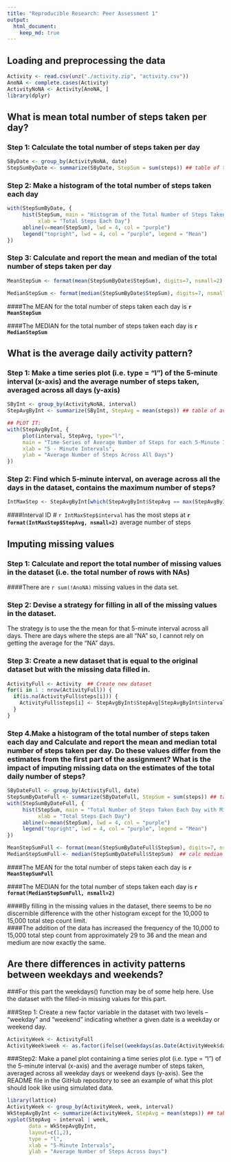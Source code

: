 ```yaml
---
title: "Reproducible Research: Peer Assessment 1"
output: 
  html_document:
    keep_md: true
---
```



## Loading and preprocessing the data
```r
Activity <- read.csv(unz("./activity.zip", "activity.csv"))
AnoNA <- complete.cases(Activity)
ActivityNoNA <- Activity[AnoNA, ]
library(dplyr)

```


## What is mean total number of steps taken per day?

### Step 1: Calculate the total number of steps taken per day
```r
SByDate <- group_by(ActivityNoNA, date)
StepSumByDate <- summarize(SByDate, StepSum = sum(steps)) ## table of totals by date
```

### Step 2: Make a histogram of the total number of steps taken each day
```r
with(StepSumByDate, {
     hist(StepSum, main = "Histogram of the Total Number of Steps Taken Each Day", 
          xlab = "Total Steps Each Day")
     abline(v=mean(StepSum), lwd = 4, col = "purple")
     legend("topright", lwd = 4, col = "purple", legend = "Mean")
})
```

### Step 3: Calculate and report the mean and median of the total number of steps taken per day
```r
MeanStepSum <- format(mean(StepSumByDate$StepSum), digits=7, nsmall=2) ## calc mean

MedianStepSum <- format(median(StepSumByDate$StepSum), digits=7, nsmall=2)  ## calc median

```
####The MEAN for the total number of steps taken each day is **`r MeanStepSum`**

####The MEDIAN for the total number of steps taken each day is **`r MedianStepSum`**


## What is the average daily activity pattern?

### Step 1: Make a time series plot (i.e. type = "l") of the 5-minute interval (x-axis) and the average number of steps taken, averaged across all days (y-axis)

```r
SByInt <- group_by(ActivityNoNA, interval)
StepAvgByInt <- summarize(SByInt, StepAvg = mean(steps)) ## table of avg by interval

## PLOT IT:
with(StepAvgByInt, {
     plot(interval, StepAvg, type="l", 
     main = "Time Series of Average Number of Steps for each 5-Minute Interval", 
     xlab = "5 - Minute Intervals",
     ylab = "Average Number of Steps Across All Days")
})
```

### Step 2: Find which 5-minute interval, on average across all the days in the dataset, contains the maximum number of steps?
```r
IntMaxStep <- StepAvgByInt[which(StepAvgByInt$StepAvg == max(StepAvgByInt$StepAvg)), ]

```
####Interval ID # `r IntMaxStep$interval` has the most steps at **`r format(IntMaxStep$StepAvg, nsmall=2)`** average number of steps



## Imputing missing values

### Step 1: Calculate and report the total number of missing values in the dataset (i.e. the total number of rows with NAs)

####There are `r sum(!AnoNA)` missing values in the data set.

### Step 2: Devise a strategy for filling in all of the missing values in the dataset. 

The strategy is to use the the mean for that 5-minute interval across all days.  There are days where the steps are all "NA" so, I cannot rely on getting the average for the "NA" days.

### Step 3: Create a new dataset that is equal to the original dataset but with the missing data filled in.
```r
ActivityFull <- Activity  ## Create new dataset
for(i in 1 : nrow(ActivityFull)) {
  if(is.na(ActivityFull$steps[i])) {
    ActivityFull$steps[i] <- StepAvgByInt$StepAvg[StepAvgByInt$interval==ActivityFull$interval[i]]
  }
}
```

### Step 4.Make a histogram of the total number of steps taken each day and Calculate and report the mean and median total number of steps taken per day. Do these values differ from the estimates from the first part of the assignment? What is the impact of imputing missing data on the estimates of the total daily number of steps?
```r
SByDateFull <- group_by(ActivityFull, date)
StepSumByDateFull <- summarize(SByDateFull, StepSum = sum(steps)) ## table of totals by date
with(StepSumByDateFull, {
     hist(StepSum, main = "Total Number of Steps Taken Each Day with Missing Values Filled In", 
          xlab = "Total Steps Each Day")
     abline(v=mean(StepSum), lwd = 4, col = "purple")
     legend("topright", lwd = 4, col = "purple", legend = "Mean")
})

MeanStepSumFull <- format(mean(StepSumByDateFull$StepSum), digits=7, nsmall=2) ## calc mean
MedianStepSumFull <- median(StepSumByDateFull$StepSum)  ## calc median

```
####The MEAN for the total number of steps taken each day is **`r MeanStepSumFull`**

####The MEDIAN for the total number of steps taken each day is **`r format(MedianStepSumFull, nsmall=2)`**

####By filling in the missing values in the dataset, there seems to be no discernible difference with the other histogram except for the 10,000 to 15,000 total step count limit.  
####The addition of the data has increased the frequency of the 10,000 to 15,000 total step count from approximately 29 to 36 and the mean and medium are now exactly the same.


## Are there differences in activity patterns between weekdays and weekends?

###For this part the weekdays() function may be of some help here. Use the dataset with the filled-in missing values for this part.

###Step 1: Create a new factor variable in the dataset with two levels – “weekday” and “weekend” indicating whether a given date is a weekday or weekend day.
```r
ActivityWeek <- ActivityFull
ActivityWeek$week <- as.factor(ifelse((weekdays(as.Date(ActivityWeek$date)) %in% c("Saturday","Sunday")),"weekend","weekday"))

```

###Step2: Make a panel plot containing a time series plot (i.e. type = "l") of the 5-minute interval (x-axis) and the average number of steps taken, averaged across all weekday days or weekend days (y-axis). See the README file in the GitHub repository to see an example of what this plot should look like using simulated data.
```r
library(lattice)
ActivityWeek <- group_by(ActivityWeek, week, interval)
WkStepAvgByInt <- summarize(ActivityWeek, StepAvg = mean(steps)) ## table of avg by interval
xyplot(StepAvg ~ interval | week, 
       data = WkStepAvgByInt, 
       layout=c(1,2), 
       type = "l", 
       xlab = "5-Minute Intervals", 
       ylab = "Average Number of Steps Across Days")

```